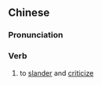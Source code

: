{{also|讪议}}
==Chinese==
{{zh-forms|s=讪议}}

===Pronunciation===
{{zh-pron
|m=shànyì
|cat=v
}}

===Verb===
{{zh-verb}}

# {{lb|zh|literary}} to [[slander]] and [[criticize]]